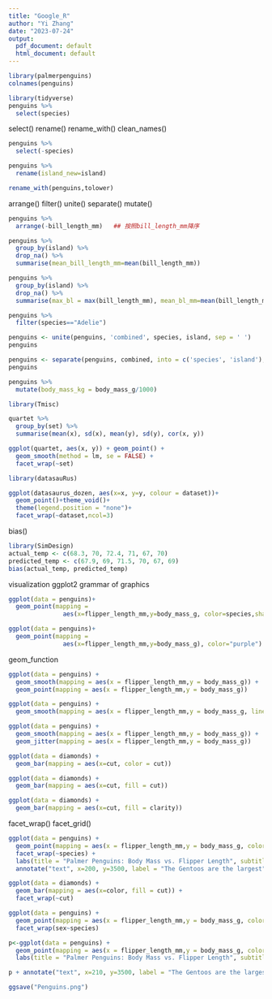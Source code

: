 ```yaml
---
title: "Google_R"
author: "Yi Zhang"
date: "2023-07-24"
output:
  pdf_document: default
  html_document: default
---
```



```r
library(palmerpenguins)
colnames(penguins)
```

```r
library(tidyverse)
penguins %>%
  select(species)
```

select()
rename()
rename_with()
clean_names()
```r
penguins %>%
  select(-species)
```

```r
penguins %>%
  rename(island_new=island)
```

```r
rename_with(penguins,tolower)
```

arrange()
filter()
unite()
separate()
mutate()
```r
penguins %>%
  arrange(-bill_length_mm)   ## 按照bill_length_mm降序
```

```r
penguins %>% 
  group_by(island) %>%
  drop_na() %>%
  summarise(mean_bill_length_mm=mean(bill_length_mm))
```

```r
penguins %>% 
  group_by(island) %>%
  drop_na() %>%
  summarise(max_bl = max(bill_length_mm), mean_bl_mm=mean(bill_length_mm))
```

```r
penguins %>%
  filter(species=="Adelie")
```

```r
penguins <- unite(penguins, 'combined', species, island, sep = ' ')
penguins
```

```r
penguins <- separate(penguins, combined, into = c('species', 'island'), sep = ' ')
penguins
```

```r
penguins %>%
  mutate(body_mass_kg = body_mass_g/1000)
```

```r
library(Tmisc)

quartet %>%
  group_by(set) %>%
  summarise(mean(x), sd(x), mean(y), sd(y), cor(x, y))
```

```r
ggplot(quartet, aes(x, y)) + geom_point() + 
  geom_smooth(method = lm, se = FALSE) + 
  facet_wrap(~set)
```

```r
library(datasauRus)

ggplot(datasaurus_dozen, aes(x=x, y=y, colour = dataset))+
  geom_point()+theme_void()+
  theme(legend.position = "none")+
  facet_wrap(~dataset,ncol=3)
```
bias()
```r
library(SimDesign)
actual_temp <- c(68.3, 70, 72.4, 71, 67, 70)
predicted_temp <- c(67.9, 69, 71.5, 70, 67, 69)
bias(actual_temp, predicted_temp)
```

visualization
ggplot2
grammar of graphics
```r
ggplot(data = penguins)+
  geom_point(mapping = 
               aes(x=flipper_length_mm,y=body_mass_g, color=species,shape=species, alpha=species, size=species))
```

```r
ggplot(data = penguins)+
  geom_point(mapping = 
               aes(x=flipper_length_mm,y=body_mass_g), color="purple")
```
geom_function
```r
ggplot(data = penguins) + 
  geom_smooth(mapping = aes(x = flipper_length_mm,y = body_mass_g)) + 
  geom_point(mapping = aes(x = flipper_length_mm,y = body_mass_g))
```

```r
ggplot(data = penguins) + 
  geom_smooth(mapping = aes(x = flipper_length_mm,y = body_mass_g, linetype=species))
```

```r
ggplot(data = penguins) + 
  geom_smooth(mapping = aes(x = flipper_length_mm,y = body_mass_g)) + 
  geom_jitter(mapping = aes(x = flipper_length_mm,y = body_mass_g))
```

```r
ggplot(data = diamonds) + 
  geom_bar(mapping = aes(x=cut, color = cut))
```

```r
ggplot(data = diamonds) + 
  geom_bar(mapping = aes(x=cut, fill = cut))
```

```r
ggplot(data = diamonds) + 
  geom_bar(mapping = aes(x=cut, fill = clarity))
```
facet_wrap()
facet_grid()
```r
ggplot(data = penguins) + 
  geom_point(mapping = aes(x = flipper_length_mm,y = body_mass_g, color=species)) + 
  facet_wrap(~species) + 
  labs(title = "Palmer Penguins: Body Mass vs. Flipper Length", subtitle = "Sample of Three Penguin Species", caption = "Data collected by Dr. Kristen Gorman") + 
  annotate("text", x=200, y=3500, label = "The Gentoos are the largest", color = "purple", fontface="bold", size=3, angle=25)
```

```r
ggplot(data = diamonds) + 
  geom_bar(mapping = aes(x=color, fill = cut)) + 
  facet_wrap(~cut)
```

```r
ggplot(data = penguins) + 
  geom_point(mapping = aes(x = flipper_length_mm,y = body_mass_g, color=species)) + 
  facet_wrap(sex~species)
```

```r
p<-ggplot(data = penguins) + 
  geom_point(mapping = aes(x = flipper_length_mm,y = body_mass_g, color=species)) + 
  labs(title = "Palmer Penguins: Body Mass vs. Flipper Length", subtitle = "Sample of Three Penguin Species", caption = "Data collected by Dr. Kristen Gorman")

p + annotate("text", x=210, y=3500, label = "The Gentoos are the largest", color = "purple", fontface="bold", size=3)
```

```r
ggsave("Penguins.png")
```